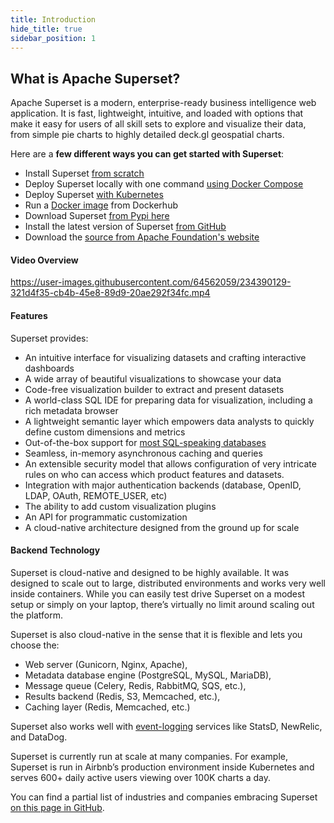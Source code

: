 ```yaml
---
title: Introduction
hide_title: true
sidebar_position: 1
---
```


## What is Apache Superset?

Apache Superset is a modern, enterprise-ready business intelligence web application. It
is fast, lightweight, intuitive, and loaded with options that make it easy for users of all skill
sets to explore and visualize their data, from simple pie charts to highly detailed deck.gl
geospatial charts.

Here are a **few different ways you can get started with Superset**:

- Install Superset [from scratch](https://superset.apache.org/docs/installation/installing-superset-from-scratch/)
- Deploy Superset locally with one command
  [using Docker Compose](installation/installing-superset-using-docker-compose)
- Deploy Superset [with Kubernetes](https://superset.apache.org/docs/installation/running-on-kubernetes)
- Run a [Docker image](https://hub.docker.com/r/apache/superset) from Dockerhub
- Download Superset [from Pypi here](https://pypi.org/project/apache-superset/)
- Install the latest version of Superset
  [from GitHub](https://github.com/apache/superset/tree/latest)
- Download the [source from Apache Foundation's website](https://dist.apache.org/repos/dist/release/superset/)

#### Video Overview

https://user-images.githubusercontent.com/64562059/234390129-321d4f35-cb4b-45e8-89d9-20ae292f34fc.mp4

#### Features

Superset provides:

- An intuitive interface for visualizing datasets and crafting interactive dashboards
- A wide array of beautiful visualizations to showcase your data
- Code-free visualization builder to extract and present datasets
- A world-class SQL IDE for preparing data for visualization, including a rich metadata browser
- A lightweight semantic layer which empowers data analysts to quickly define custom dimensions and metrics
- Out-of-the-box support for [most SQL-speaking databases](https://superset.apache.org/docs/databases/installing-database-drivers/)
- Seamless, in-memory asynchronous caching and queries
- An extensible security model that allows configuration of very intricate rules on who can access which product features and datasets.
- Integration with major authentication backends (database, OpenID, LDAP, OAuth, REMOTE_USER, etc)
- The ability to add custom visualization plugins
- An API for programmatic customization
- A cloud-native architecture designed from the ground up for scale

#### Backend Technology

Superset is cloud-native and designed to be highly available. It was designed to scale out to large,
distributed environments and works very well inside containers. While you can easily test drive
Superset on a modest setup or simply on your laptop, there’s virtually no limit around scaling out
the platform.

Superset is also cloud-native in the sense that it is flexible and lets you choose the:

- Web server (Gunicorn, Nginx, Apache),
- Metadata database engine (PostgreSQL, MySQL, MariaDB),
- Message queue (Celery, Redis, RabbitMQ, SQS, etc.),
- Results backend (Redis, S3, Memcached, etc.),
- Caching layer (Redis, Memcached, etc.)

Superset also works well with [event-logging](https://superset.apache.org/docs/installation/event-logging/)
services like StatsD, NewRelic, and DataDog.

Superset is currently run at scale at many companies. For example, Superset is run in Airbnb’s
production environment inside Kubernetes and serves 600+ daily active users viewing over 100K charts
a day.

You can find a partial list of industries and companies embracing Superset
[on this page in GitHub](https://github.com/apache/superset/blob/master/RESOURCES/INTHEWILD.md).
